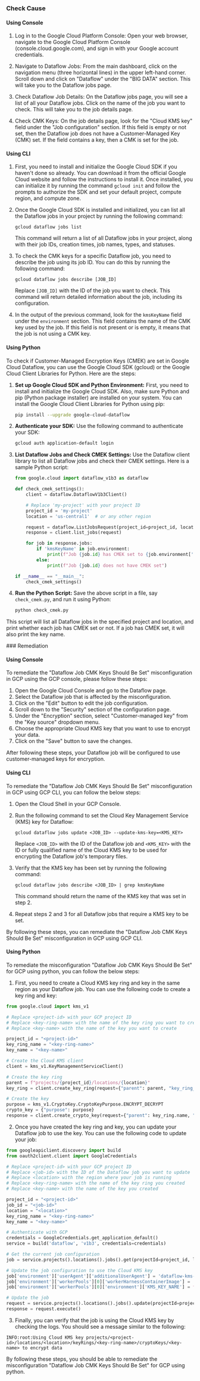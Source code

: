 

<Tabs><Tab title='Cause'>
### Check Cause

#### Using Console

1. Log in to the Google Cloud Platform Console: Open your web browser, navigate to the Google Cloud Platform Console (console.cloud.google.com), and sign in with your Google account credentials.

2. Navigate to Dataflow Jobs: From the main dashboard, click on the navigation menu (three horizontal lines) in the upper left-hand corner. Scroll down and click on "Dataflow" under the "BIG DATA" section. This will take you to the Dataflow jobs page.

3. Check Dataflow Job Details: On the Dataflow jobs page, you will see a list of all your Dataflow jobs. Click on the name of the job you want to check. This will take you to the job details page.

4. Check CMK Keys: On the job details page, look for the "Cloud KMS key" field under the "Job configuration" section. If this field is empty or not set, then the Dataflow job does not have a Customer-Managed Key (CMK) set. If the field contains a key, then a CMK is set for the job.

#### Using CLI

1. First, you need to install and initialize the Google Cloud SDK if you haven't done so already. You can download it from the official Google Cloud website and follow the instructions to install it. Once installed, you can initialize it by running the command `gcloud init` and follow the prompts to authorize the SDK and set your default project, compute region, and compute zone.

2. Once the Google Cloud SDK is installed and initialized, you can list all the Dataflow jobs in your project by running the following command:

   ```
   gcloud dataflow jobs list
   ```

   This command will return a list of all Dataflow jobs in your project, along with their job IDs, creation times, job names, types, and statuses.

3. To check the CMK keys for a specific Dataflow job, you need to describe the job using its job ID. You can do this by running the following command:

   ```
   gcloud dataflow jobs describe [JOB_ID]
   ```

   Replace `[JOB_ID]` with the ID of the job you want to check. This command will return detailed information about the job, including its configuration.

4. In the output of the previous command, look for the `kmsKeyName` field under the `environment` section. This field contains the name of the CMK key used by the job. If this field is not present or is empty, it means that the job is not using a CMK key.

#### Using Python

To check if Customer-Managed Encryption Keys (CMEK) are set in Google Cloud Dataflow, you can use the Google Cloud SDK (gcloud) or the Google Cloud Client Libraries for Python. Here are the steps:

1. **Set up Google Cloud SDK and Python Environment:**
   First, you need to install and initialize the Google Cloud SDK. Also, make sure Python and pip (Python package installer) are installed on your system. You can install the Google Cloud Client Libraries for Python using pip:

   ```bash
   pip install --upgrade google-cloud-dataflow
   ```

2. **Authenticate your SDK:**
   Use the following command to authenticate your SDK:

   ```bash
   gcloud auth application-default login
   ```

3. **List Dataflow Jobs and Check CMEK Settings:**
   Use the Dataflow client library to list all Dataflow jobs and check their CMEK settings. Here is a sample Python script:

   ```python
   from google.cloud import dataflow_v1b3 as dataflow

   def check_cmek_settings():
       client = dataflow.DataflowV1b3Client()

       # Replace 'my-project' with your project ID
       project_id = 'my-project'
       location = 'us-central1'  # or any other region

       request = dataflow.ListJobsRequest(project_id=project_id, location=location)
       response = client.list_jobs(request)

       for job in response.jobs:
           if 'kmsKeyName' in job.environment:
               print(f"Job {job.id} has CMEK set to {job.environment['kmsKeyName']}")
           else:
               print(f"Job {job.id} does not have CMEK set")

   if __name__ == "__main__":
       check_cmek_settings()
   ```

4. **Run the Python Script:**
   Save the above script in a file, say `check_cmek.py`, and run it using Python:

   ```bash
   python check_cmek.py
   ```

This script will list all Dataflow jobs in the specified project and location, and print whether each job has CMEK set or not. If a job has CMEK set, it will also print the key name.

</Tab>

<Tab title='Remediation'>
### Remediation

#### Using Console

To remediate the "Dataflow Job CMK Keys Should Be Set" misconfiguration in GCP using the GCP console, please follow these steps:

1. Open the Google Cloud Console and go to the Dataflow page.
2. Select the Dataflow job that is affected by the misconfiguration.
3. Click on the "Edit" button to edit the job configuration.
4. Scroll down to the "Security" section of the configuration page.
5. Under the "Encryption" section, select "Customer-managed key" from the "Key source" dropdown menu.
6. Choose the appropriate Cloud KMS key that you want to use to encrypt your data.
7. Click on the "Save" button to save the changes.

After following these steps, your Dataflow job will be configured to use customer-managed keys for encryption.

#### Using CLI

To remediate the "Dataflow Job CMK Keys Should Be Set" misconfiguration in GCP using GCP CLI, you can follow the below steps:

1. Open the Cloud Shell in your GCP Console.

2. Run the following command to set the Cloud Key Management Service (KMS) key for Dataflow:

   ```
   gcloud dataflow jobs update <JOB_ID> --update-kms-key=<KMS_KEY>
   ```

   Replace `<JOB_ID>` with the ID of the Dataflow job and `<KMS_KEY>` with the ID or fully qualified name of the Cloud KMS key to be used for encrypting the Dataflow job's temporary files.

3. Verify that the KMS key has been set by running the following command:

   ```
   gcloud dataflow jobs describe <JOB_ID> | grep kmsKeyName
   ```

   This command should return the name of the KMS key that was set in step 2.

4. Repeat steps 2 and 3 for all Dataflow jobs that require a KMS key to be set.

By following these steps, you can remediate the "Dataflow Job CMK Keys Should Be Set" misconfiguration in GCP using GCP CLI.

#### Using Python

To remediate the misconfiguration "Dataflow Job CMK Keys Should Be Set" for GCP using python, you can follow the below steps:

1. First, you need to create a Cloud KMS key ring and key in the same region as your Dataflow job. You can use the following code to create a key ring and key:

```python
from google.cloud import kms_v1

# Replace <project-id> with your GCP project ID
# Replace <key-ring-name> with the name of the key ring you want to create
# Replace <key-name> with the name of the key you want to create

project_id = "<project-id>"
key_ring_name = "<key-ring-name>"
key_name = "<key-name>"

# Create the Cloud KMS client
client = kms_v1.KeyManagementServiceClient()

# Create the key ring
parent = f"projects/{project_id}/locations/{location}"
key_ring = client.create_key_ring(request={"parent": parent, "key_ring_id": key_ring_name})

# Create the key
purpose = kms_v1.CryptoKey.CryptoKeyPurpose.ENCRYPT_DECRYPT
crypto_key = {"purpose": purpose}
response = client.create_crypto_key(request={"parent": key_ring.name, "crypto_key_id": key_name, "crypto_key": crypto_key})
```

2. Once you have created the key ring and key, you can update your Dataflow job to use the key. You can use the following code to update your job:

```python
from googleapiclient.discovery import build
from oauth2client.client import GoogleCredentials

# Replace <project-id> with your GCP project ID
# Replace <job-id> with the ID of the Dataflow job you want to update
# Replace <location> with the region where your job is running
# Replace <key-ring-name> with the name of the key ring you created
# Replace <key-name> with the name of the key you created

project_id = "<project-id>"
job_id = "<job-id>"
location = "<location>"
key_ring_name = "<key-ring-name>"
key_name = "<key-name>"

# Authenticate with GCP
credentials = GoogleCredentials.get_application_default()
service = build('dataflow', 'v1b3', credentials=credentials)

# Get the current job configuration
job = service.projects().locations().jobs().get(projectId=project_id, location=location, jobId=job_id).execute()

# Update the job configuration to use the Cloud KMS key
job['environment']['userAgent']['additionalUserAgent'] = 'dataflow-kms-sample'
job['environment']['workerPools'][0]['workerHarnessContainerImage'] = 'gcr.io/dataflow-kms-cloud/dataflow-kms-sample:latest'
job['environment']['workerPools'][0]['environment']['KMS_KEY_NAME'] = f"projects/{project_id}/locations/{location}/keyRings/{key_ring_name}/cryptoKeys/{key_name}"

# Update the job
request = service.projects().locations().jobs().update(projectId=project_id, location=location, jobId=job_id, body=job)
response = request.execute()
```

3. Finally, you can verify that the job is using the Cloud KMS key by checking the logs. You should see a message similar to the following:

```
INFO:root:Using Cloud KMS key projects/<project-id>/locations/<location>/keyRings/<key-ring-name>/cryptoKeys/<key-name> to encrypt data
```

By following these steps, you should be able to remediate the misconfiguration "Dataflow Job CMK Keys Should Be Set" for GCP using python.


</Tab>
</Tabs>